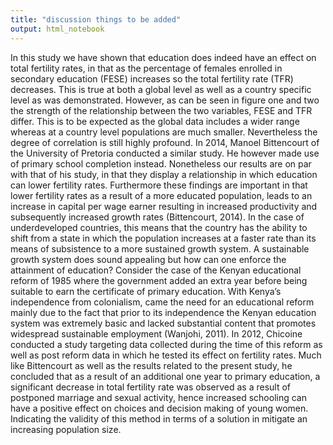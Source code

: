 ```yaml
---
title: "discussion things to be added"
output: html_notebook
---
```


In this study we have shown that education does indeed have an effect on total fertility rates, in that as the percentage of females enrolled in secondary education (FESE) increases so the total fertility rate (TFR) decreases. This is true at both a global level as well as a country specific level as was demonstrated. However, as can be seen in figure one and two the strength of the relationship between the two variables, FESE and TFR differ. This is to be expected as the global data includes a wider range whereas at a country level populations are much smaller. Nevertheless the degree of correlation is still highly profound. 
In 2014, Manoel Bittencourt of the University of Pretoria conducted a similar study. He however made use of primary school completion instead. Nonetheless our results are on par with that of his study, in that they display a relationship in which education can lower fertility rates. Furthermore these findings are important in that lower fertility rates as a result of a more educated population, leads to an increase in capital per wage earner resulting in increased productivity and subsequently increased growth rates (Bittencourt, 2014). In the case of underdeveloped countries, this means that the country has the ability to shift from a state in which the population increases at a faster rate than its means of subsistence to a more sustained growth system.
A sustainable growth system does sound appealing but how can one enforce the attainment of education? Consider the case of the Kenyan educational reform of 1985 where the government added an extra year before being suitable to earn the certificate of primary education. With Kenya’s independence from colonialism, came the need for an educational reform mainly due to the fact that prior to its independence the Kenyan education system was extremely basic and lacked substantial content that promotes widespread sustainable employment (Wanjohi, 2011). In 2012, Chicoine conducted a study targeting data collected during the time of this reform as well as post reform data in which he tested its effect on fertility rates. Much like Bittencourt as well as the results related to the present study, he concluded that as a result of an additional one year to primary education, a significant decrease in total fertility rate was observed as a result of postponed marriage and sexual activity, hence increased schooling can have a positive effect on choices and decision making of young women. Indicating the validity of this method in terms of a solution in mitigate an increasing population size. 

